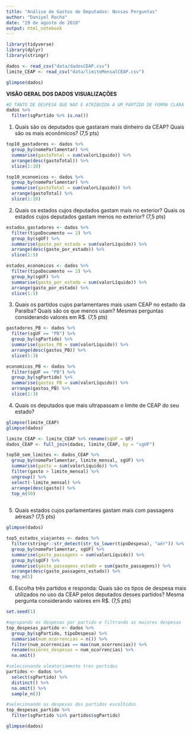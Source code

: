 ```yaml
---
title: "Análise de Gastos de Deputados: Nossas Perguntas"
author: "Daniyel Rocha"
date: "29 de agosto de 2018"
output: html_notebook
---
```


```r
library(tidyverse)
library(dplyr)
library(stringr)
```

```r
dados <- read_csv("data/dadosCEAP.csv")
limite_CEAP <- read_csv("data/limiteMensalCEAP.csv")

glimpse(dados)
```
**VISÃO GERAL DOS DADOS**
**VISUALIZAÇÕES**

```r
#O TANTO DE DESPESA QUE NÃO É ATRIBUIDA A UM PARTIDO DE FORMA CLARA
dados %>% 
  filter(sgPartido %>% is.na())
```



1. Quais são os deputados que gastaram mais dinheiro da CEAP? Quais são os mais econômicos? (7,5 pts)

```r
top10_gastadores <- dados %>% 
  group_by(nomeParlamentar) %>% 
  summarise(gastoTotal = sum(valorLíquido)) %>% 
  arrange(desc(gastoTotal)) %>% 
  slice(1:10)

top10_economicos <- dados %>% 
  group_by(nomeParlamentar) %>% 
  summarise(gastoTotal = sum(valorLíquido)) %>% 
  arrange(gastoTotal) %>% 
  slice(1:10)
```

2. Quais os estados cujos deputados gastam mais no exterior? Quais os estados cujos deputados gastam menos no exterior? (7,5 pts)

```r
estados_gastadores <- dados %>% 
  filter(tipoDocumento == 2) %>% 
  group_by(sgUF) %>% 
  summarise(gasto_por_estado = sum(valorLíquido)) %>% 
  arrange(desc(gasto_por_estado)) %>% 
  slice(1:5)

estados_economicos <- dados %>% 
  filter(tipoDocumento == 2) %>% 
  group_by(sgUF) %>% 
  summarise(gasto_por_estado = sum(valorLíquido)) %>% 
  arrange(gasto_por_estado) %>% 
  slice(1:5)
```

3. Quais os partidos cujos parlamentares mais usam CEAP no estado da Paraíba? Quais são os que menos usam? Mesmas perguntas considerando valores em R$. (7,5 pts)

```r
gastadores_PB <- dados %>% 
  filter(sgUF == "PB") %>%
  group_by(sgPartido) %>% 
  summarise(gastos_PB = sum(valorLíquido)) %>% 
  arrange(desc(gastos_PB)) %>% 
  slice(1:3)

economicos_PB <- dados %>% 
  filter(sgUF == "PB") %>%
  group_by(sgPartido) %>% 
  summarise(gastos_PB = sum(valorLíquido)) %>% 
  arrange(gastos_PB) %>% 
  slice(1:3)
```

4. Quais os deputados que mais ultrapassam o limite de CEAP do seu estado?

```r
glimpse(limite_CEAP)
glimpse(dados)

limite_CEAP <- limite_CEAP %>% rename(sgUF = UF)
dados_CEAP <- full_join(dados, limite_CEAP, by = "sgUF")

top50_sem_limites <- dados_CEAP %>% 
  group_by(nomeParlamentar, limite_mensal, sgUF) %>% 
  summarise(gasto = sum(valorLíquido)) %>% 
  filter(gasto > limite_mensal) %>% 
  ungroup() %>% 
  select(-limite_mensal) %>%
  arrange(desc(gasto)) %>% 
  top_n(50)
  
```

5. Quais estados cujos parlamentares gastam mais com passagens aéreas? (7,5 pts)

```r
glimpse(dados)

top5_estados_viajantes <- dados %>% 
  filter(stringr::str_detect(str_to_lower(tipoDespesa), "aér")) %>% 
  group_by(nomeParlamentar, sgUF) %>% 
  summarise(gasto_passagens = sum(valorLíquido)) %>% 
  group_by(sgUF) %>% 
  summarise(gasto_passagens_estado = sum(gasto_passagens)) %>% 
  arrange(desc(gasto_passagens_estado)) %>% 
  top_n(5)
```

6. Escolha três partidos e responda: Quais são os tipos de despesa mais utilizados no uso da CEAP pelos deputados desses partidos? Mesma pergunta considerando valores em R$. (7,5 pts)

```r
set.seed(1)

#agrupando as despesas por partido e filtrando as maiores despesas
top_despesas_partido <- dados %>% 
  group_by(sgPartido, tipoDespesa) %>% 
  summarise(num_ocorrencias = n()) %>% 
  filter(num_ocorrencias == max(num_ocorrencias)) %>%
  rename(maiores_despesas = num_ocorrencias) %>% 
  na.omit()

#selecionando aleatoriamente tres partidos
partidos <- dados %>% 
  select(sgPartido) %>% 
  distinct() %>%
  na.omit() %>%
  sample_n(3)

#selecionando as despesas dos partidos escolhidos
top_despesas_partido %>% 
  filter(sgPartido %in% partidos$sgPartido)

glimpse(dados)
```

